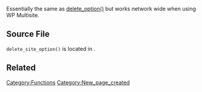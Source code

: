 Essentially the same as [[Function_Reference/delete_option | delete_option()]] but works network wide when using WP Multisite.

== Source File ==

<code>delete_site_option()</code> is located in {{Trac|wp-includes/option.php}}.

== Related ==
{{Option Tags}}

{{Tag Footer}}

[[Category:Functions]]
[[Category:New_page_created]]